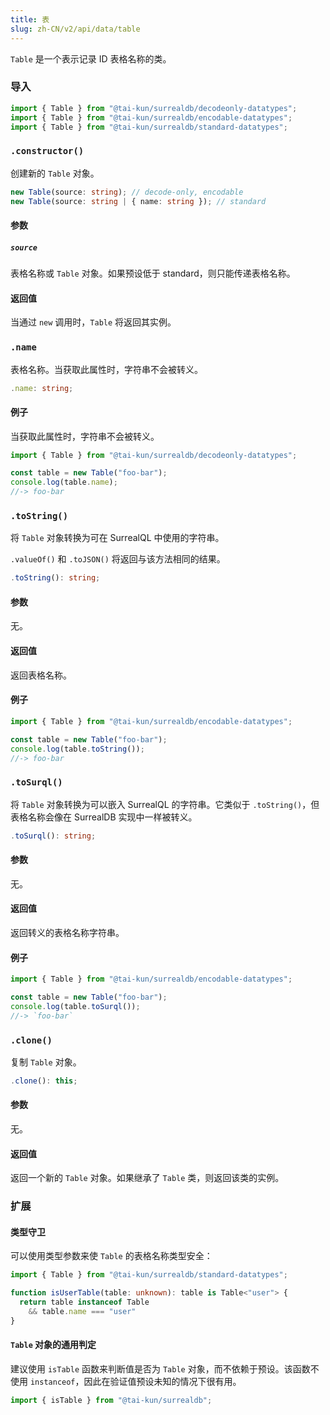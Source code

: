 ```yaml
---
title: 表
slug: zh-CN/v2/api/data/table
---
```



`Table` 是一个表示记录 ID 表格名称的类。

### 导入

```ts
import { Table } from "@tai-kun/surrealdb/decodeonly-datatypes";
import { Table } from "@tai-kun/surrealdb/encodable-datatypes";
import { Table } from "@tai-kun/surrealdb/standard-datatypes";
```

### `.constructor()`

创建新的 `Table` 对象。

```ts
new Table(source: string); // decode-only, encodable
new Table(source: string | { name: string }); // standard
```

#### 参数

##### `source`

表格名称或 `Table` 对象。如果预设低于 standard，则只能传递表格名称。

#### 返回值

当通过 `new` 调用时，`Table` 将返回其实例。

### `.name` <Badge variant="instance" /><Badge variant="property" /><Badge variant="decodeonly" />

表格名称。当获取此属性时，字符串不会被转义。

```ts
.name: string;
```

#### 例子

当获取此属性时，字符串不会被转义。

```ts
import { Table } from "@tai-kun/surrealdb/decodeonly-datatypes";

const table = new Table("foo-bar");
console.log(table.name);
//-> foo-bar
```

### `.toString()` <Badge variant="instance" /><Badge variant="method" /><Badge variant="encodable" />

将 `Table` 对象转换为可在 SurrealQL 中使用的字符串。

`.valueOf()` 和 `.toJSON()` 将返回与该方法相同的结果。

```ts
.toString(): string;
```

#### 参数

无。

#### 返回值

返回表格名称。

#### 例子

```ts
import { Table } from "@tai-kun/surrealdb/encodable-datatypes";

const table = new Table("foo-bar");
console.log(table.toString());
//-> foo-bar
```

### `.toSurql()` <Badge variant="instance" /><Badge variant="method" /><Badge variant="encodable" />

将 `Table` 对象转换为可以嵌入 SurrealQL 的字符串。它类似于 `.toString()`，但表格名称会像在 SurrealDB 实现中一样被转义。

```ts
.toSurql(): string;
```

#### 参数

无。

#### 返回值

返回转义的表格名称字符串。

#### 例子

```ts
import { Table } from "@tai-kun/surrealdb/encodable-datatypes";

const table = new Table("foo-bar");
console.log(table.toSurql());
//-> `foo-bar`
```

### `.clone()` <Badge variant="instance" /><Badge variant="method" /><Badge variant="standard" />

复制 `Table` 对象。

```ts
.clone(): this;
```

#### 参数

无。

#### 返回值

返回一个新的 `Table` 对象。如果继承了 `Table` 类，则返回该类的实例。

### 扩展

#### 类型守卫

可以使用类型参数来使 `Table` 的表格名称类型安全：

```ts
import { Table } from "@tai-kun/surrealdb/standard-datatypes";

function isUserTable(table: unknown): table is Table<"user"> {
  return table instanceof Table
    && table.name === "user"
}
```

#### `Table` 对象的通用判定

建议使用 `isTable` 函数来判断值是否为 `Table` 对象，而不依赖于预设。该函数不使用 `instanceof`，因此在验证值预设未知的情况下很有用。

```ts
import { isTable } from "@tai-kun/surrealdb";
```
